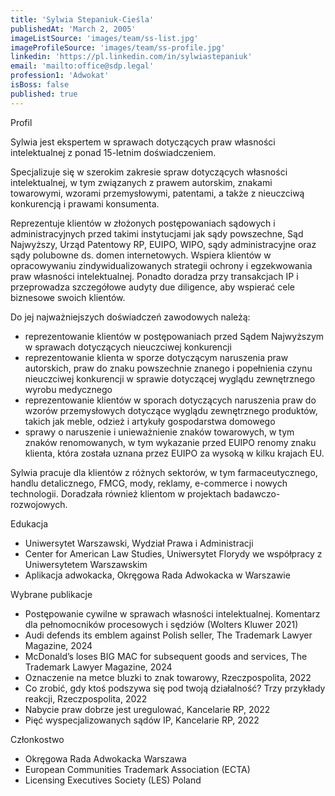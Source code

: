 ```yaml
---
title: 'Sylwia Stepaniuk-Cieśla'
publishedAt: 'March 2, 2005'
imageListSource: 'images/team/ss-list.jpg'
imageProfileSource: 'images/team/ss-profile.jpg'
linkedin: 'https://pl.linkedin.com/in/sylwiastepaniuk'
email: 'mailto:office@sdp.legal'
profession1: 'Adwokat'
isBoss: false
published: true
---
```


<ProfileSection type="profile">Profil</ProfileSection>

Sylwia jest ekspertem w sprawach dotyczących praw własności intelektualnej z ponad 15-letnim doświadczeniem.

Specjalizuje się w szerokim zakresie spraw dotyczących własności intelektualnej, w tym związanych z prawem autorskim, znakami towarowymi, wzorami przemysłowymi, patentami, a także z nieuczciwą konkurencją i prawami konsumenta. 

Reprezentuje klientów w złożonych postępowaniach sądowych i administracyjnych przed takimi instytucjami jak sądy powszechne, Sąd Najwyższy, Urząd Patentowy RP, EUIPO, WIPO, sądy administracyjne oraz sądy polubowne ds. domen internetowych. Wspiera klientów w opracowywaniu zindywidualizowanych strategii ochrony i egzekwowania praw własności intelektualnej. Ponadto doradza przy transakcjach IP i przeprowadza szczegółowe audyty due diligence, aby wspierać cele biznesowe swoich klientów.

Do jej najważniejszych doświadczeń zawodowych należą:

- reprezentowanie klientów w postępowaniach przed Sądem Najwyższym w sprawach dotyczących nieuczciwej konkurencji 
- reprezentowanie klienta w sporze dotyczącym naruszenia praw autorskich, praw do znaku powszechnie znanego i popełnienia czynu nieuczciwej konkurencji w sprawie dotyczącej wyglądu zewnętrznego wyrobu medycznego   
- reprezentowanie klientów w sporach dotyczących naruszenia praw do wzorów przemysłowych dotyczące wyglądu zewnętrznego produktów, takich jak meble, odzież i artykuły gospodarstwa domowego
- sprawy o naruszenie i unieważnienie znaków towarowych, w tym znaków renomowanych, w tym wykazanie przed EUIPO  renomy znaku klienta, która została uznana przez EUIPO za wysoką w kilku krajach EU.

Sylwia pracuje dla klientów z różnych sektorów, w tym farmaceutycznego, handlu detalicznego, FMCG, mody, reklamy, e-commerce i nowych technologii. Doradzała również klientom w projektach badawczo-rozwojowych.

<ProfileSection type="education">Edukacja</ProfileSection>

- Uniwersytet Warszawski, Wydział Prawa i Administracji 
- Center for American Law Studies, Uniwersytet Florydy we współpracy z Uniwersytetem Warszawskim 
- Aplikacja adwokacka, Okręgowa Rada Adwokacka w Warszawie

<ProfileSection type="publication">Wybrane publikacje</ProfileSection>

- Postępowanie cywilne w sprawach własności intelektualnej. Komentarz dla pełnomocników procesowych i sędziów (Wolters Kluwer 2021)
- Audi defends its emblem against Polish seller, The Trademark Lawyer Magazine, 2024
- McDonald’s loses BIG MAC for subsequent goods and services, The Trademark Lawyer Magazine, 2024
- Oznaczenie na metce bluzki to znak towarowy, Rzeczpospolita, 2022
- Co zrobić, gdy ktoś podszywa się pod twoją działalność? Trzy przykłady reakcji, Rzeczpospolita, 2022
- Nabycie praw dobrze jest uregulować, Kancelarie RP, 2022
- Pięć wyspecjalizowanych sądów IP, Kancelarie RP, 2022

<ProfileSection type="publication">Członkostwo</ProfileSection>

- Okręgowa Rada Adwokacka Warszawa 
- European Communities Trademark Association (ECTA)
- Licensing Executives Society (LES) Poland 
